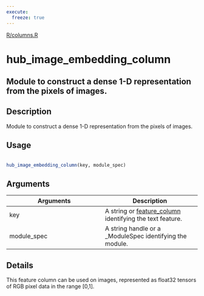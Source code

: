 ```yaml
---
execute:
  freeze: true
---
```


[R/columns.R](https://github.com/rstudio/tfhub//blob/main/R/columns.R#L69) 

# hub_image_embedding_column

## Module to construct a dense 1-D representation from the pixels of images.

## Description
 Module to construct a dense 1-D representation from the pixels of images. 


## Usage
```r
 
hub_image_embedding_column(key, module_spec) 
```

## Arguments
|Arguments|Description|
|---|---|
| key | A string or [feature_column](https://tensorflow.rstudio.com/tfestimators/articles/feature_columns.html) identifying the text feature. |
| module_spec | A string handle or a _ModuleSpec identifying the module. |

## Details
 This feature column can be used on images, represented as float32 tensors of RGB pixel data in the range [0,1]. 






